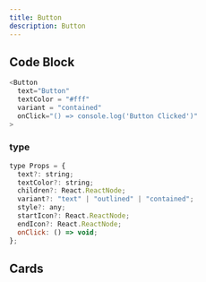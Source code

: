 ```yaml
---
title: Button
description: Button
---
```


## Code Block

```js
<Button
  text="Button"
  textColor = "#fff"
  variant = "contained"
  onClick="() => console.log('Button Clicked')"
>
```

### type

```js
type Props = {
  text?: string;
  textColor?: string;
  children?: React.ReactNode;
  variant?: "text" | "outlined" | "contained";
  style?: any;
  startIcon?: React.ReactNode;
  endIcon?: React.ReactNode;
  onClick: () => void;
};
```

## Cards

<Cards>
  <Card
    title="Button source code"
    href="https://github.com/J4NLab/J4N-UI/tree/main/src/components/Button"
  />
</Cards>
